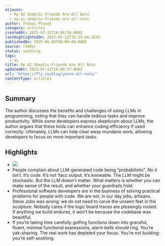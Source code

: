 ```yaml
---
aliases:
  - My AI Skeptic Friends Are All Nuts
  - my-ai-skeptic-friends-are-all-nuts
author: Thomas Ptacek
category: articles
createdAt: 2025-07-13T16:04:58.000Z
lastHighlightedOn: 2025-07-12T15:35:46.253Z
publishedOn: 2025-06-02T00:00:00.000Z
source: reader
status: seedling
tags:
  - ai
title: My AI Skeptic Friends Are All Nuts
updatedAt: 2025-07-13T16:06:57.000Z
url: 'https://fly.io/blog/youre-all-nuts/'
contentType: articles
---
```

## Summary

The author discusses the benefits and challenges of using LLMs in programming, noting that they can handle tedious tasks and improve productivity. While some developers express skepticism about LLMs, the author argues that these tools can enhance coding efficiency if used correctly. Ultimately, LLMs can help clear away mundane work, allowing developers to focus on more important tasks.

## Highlights

- ![](https://fly.io/blog/youre-all-nuts/assets/code-quad.png?2/3¢er)
- People complain about LLM-generated code being “probabilistic”. No it isn’t. It’s code. It’s not Yacc output. It’s knowable. The LLM might be stochastic. But the LLM doesn’t matter. What matters is whether you can make sense of the result, and whether your guardrails hold.
- Professional software developers are in the business of solving practical problems for people with code. We are not, in our day jobs, artisans. Steve Jobs was wrong: we do not need to carve the unseen feet in the sculpture. Nobody cares if the logic board traces are pleasingly routed. If anything we build endures, it won’t be because the codebase was beautiful.
- If you’re taking time carefully golfing functions down into graceful, fluent, minimal functional expressions, alarm bells should ring. You’re yak-shaving. The real work has depleted your focus. You’re not building: you’re self-soothing.
